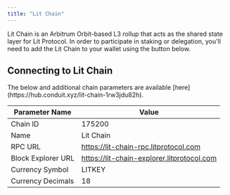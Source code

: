 ```yaml
---
title: "Lit Chain"
---
```



Lit Chain is an Arbitrum Orbit-based L3 rollup that acts as the shared state layer for Lit Protocol. In order to participate in staking or delegation, you'll need to add the Lit Chain to your wallet using the button below.

## Connecting to Lit Chain

<AddLitChainButton />

<Note>
The below and additional chain parameters are available [here](https://hub.conduit.xyz/lit-chain-1rw3jdu82h).
</Note>

| Parameter Name     | Value                                              |
|--------------------|----------------------------------------------------|
| Chain ID           | 175200                                             |
| Name               | Lit Chain                                          |
| RPC URL            | https://lit-chain-rpc.litprotocol.com              |
| Block Explorer URL | https://lit-chain-explorer.litprotocol.com         |
| Currency Symbol    | LITKEY                                             |
| Currency Decimals  | 18                                                 |
